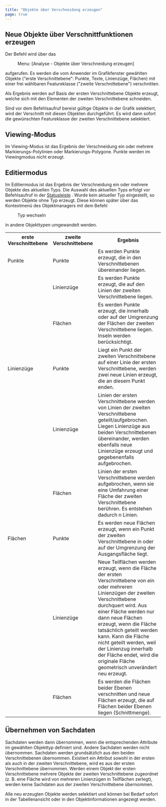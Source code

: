 ```yaml
---
title: "Objekte über Verschneidung erzeugen"
page: true
---
```

## Neue Objekte &#252;ber Verschnittfunktionen erzeugen

Der Befehl wird &#252;ber das  <Menu> Menu: [Analyse - Objekte über Verschneidung erzeugen] </Menu>  aufgerufen. Es werden die vom Anwender im Grafikfenster gew&#228;hlten Objekte (&quot;erste Verschnittebene&quot;: Punkte, Texte, Linienz&#252;ge, Fl&#228;chen) mit einer frei w&#228;hlbaren Featureklasse (&quot;zweite Verschnittebene&quot;) verschnitten.

Als Ergebnis werden auf Basis der ersten Verschnittebene Objekte erzeugt, welche sich mit den Elementen der zweiten Verschnittebene schneiden.

Sind vor dem Befehlsaufruf bereist g&#252;ltige Objekte in der Grafik selektiert, wird der Verschnitt mit diesen Objekten durchgef&#252;hrt. Es wird dann sofort die gew&#252;nschten Featureklasse der zweiten Verschnittebene selektiert.

## Viewing-Modus
Im Viewing-Modus ist das Ergebnis der Verschneidung ein oder mehrere Markierungs-Polylinien oder Markierungs-Polygone. 
<Warning>
Punkte werden im Viewingmodus nicht erzeugt.
</Warning>

## Editiermodus
Im Editiermodus ist das Ergebnis der Verschneidung ein oder mehrere Objekte des aktuellen Typs. 
Die Auswahl des aktuellen Typs erfolgt vor Befehlsaufruf in der [Statusleiste](../fachschaleeditieren/statusleiste)
.
Wurde kein aktueller Typ eingestellt, so werden Objekte ohne Typ erzeugt. Diese k&#246;nnen sp&#228;ter &#252;ber das Kontextmen&#252; des Objektmanagers mit dem Befehl  <Menu>Typ wechseln</Menu>  in andere Objekttypen umgewandelt werden.

<table>
<tr><th>erste Verschnittebene</th>
<th>zweite Verschnittebene</th>
<th>Ergebnis</th>
</tr>
<tr><td>Punkte</td>
<td>Punkte</td>
<td>Es werden Punkte erzeugt, die in den Verschnittebenen &#252;bereinander liegen.</td>
</tr>
<tr><td></td>
<td>Linienz&#252;ge</td>
<td>Es werden Punkte erzeugt, die auf den Linien der zweiten Verschnittebene liegen.</td>
</tr>
<tr><td></td>
<td>Fl&#228;chen</td>
<td>Es werden Punkte erzeugt, die innerhalb oder auf der Umgrenzung der Fl&#228;chen der zweiten Verschnittebene liegen. Inseln werden ber&#252;cksichtigt.</td>
</tr>
<tr><td>Linienz&#252;ge</td>
<td>Punkte</td>
<td>Liegt ein Punkt der zweiten Verschnittebene auf einer Linie der ersten Verschnittebene, werden zwei neue Linien erzeugt, die an diesem Punkt enden.</td>
</tr>
<tr><td></td>
<td>Linienz&#252;ge</td>
<td>Linien der ersten Verschnittebene werden von Linien der zweiten Verschnittebene geteilt/aufgebrochen. Liegen Linienz&#252;ge aus beiden Verschnittebenen &#252;bereinander, werden ebenfalls neue Linienz&#252;ge erzeugt und gegebenenfalls aufgebrochen.</td>
</tr>
<tr><td></td>
<td>Fl&#228;chen</td>
<td>Linien der ersten Verschnittebene werden aufgebrochen, wenn sie eine Umfahrung einer Fl&#228;che der zweiten Verschnittebene ber&#252;hren. Es entstehen dadurch n Linien. </td>
</tr>
<tr><td>Fl&#228;chen</td>
<td>Punkte</td>
<td>Es werden neue Fl&#228;chen erzeugt, wenn ein Punkt der zweiten Verschnittebene in oder auf der Umgrenzung der Ausgangsfl&#228;che liegt.</td>
</tr>
<tr><td></td>
<td>Linienz&#252;ge</td>
<td>Neue Teilfl&#228;chen werden erzeugt, wenn die Fl&#228;che der ersten Verschnittebene von ein oder mehreren Linienz&#252;gen der zweiten Verschnittebene durchquert wird. Aus einer Fl&#228;che werden nur dann neue Fl&#228;chen erzeugt, wenn die Fl&#228;che tats&#228;chlich geteilt werden kann. Kann die Fl&#228;che nicht geteilt werden, weil der Linienzug innerhalb der Fl&#228;che endet, wird die originale Fl&#228;che geometrisch unver&#228;ndert neu erzeugt.</td>
</tr>
<tr><td></td>
<td>Fl&#228;chen</td>
<td>Es werden die Fl&#228;chen beider Ebenen verschnitten und neue Fl&#228;chen erzeugt, die auf Fl&#228;chen beider Ebenen liegen (Schnittmenge). </td>
</tr>
</table>


## &#220;bernehmen von Sachdaten
Sachdaten werden dann &#252;bernommen, wenn die entsprechenden Attribute im gew&#228;hlten Objekttyp definiert sind. Andere Sachdaten werden nicht &#252;bernommen. Sachdaten werden grunds&#228;tzlich aus den beiden Verschnittebenen &#252;bernommen. Existiert ein Attribut sowohl in der ersten als auch in der zweiten Verschnittebene, wird es aus der ersten Verschnittebene &#252;bernommen. Werden einem Objekt der ersten Verschnittebene mehrere Objekte der zweiten Verschnittebene zugeordnet (z. B. eine Fl&#228;che wird von mehreren Linienz&#252;gen in Teilfl&#228;chen zerlegt), werden keine Sachdaten aus der zweiten Verschnittebene &#252;bernommen.

Alle neu erzeugten Objekte werden selektiert und k&#246;nnen bei Bedarf sofort in der Tabellenansicht oder in den Objektinformationen angezeigt werden.
